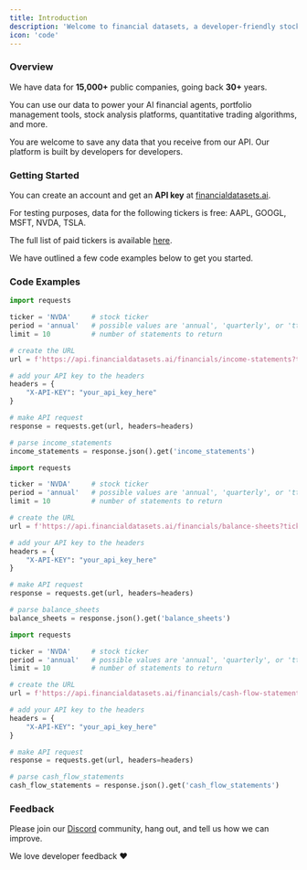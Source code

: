```yaml
---
title: Introduction
description: 'Welcome to financial datasets, a developer-friendly stock market API.'
icon: 'code'
---
```


### Overview
We have data for <b>15,000+</b> public companies, going back <b>30+</b> years.

You can use our data to power your AI financial agents, portfolio management tools,
stock analysis platforms, quantitative trading algorithms, and more.

You are welcome to save any data that you receive from our API.  Our platform is built by developers for developers.

### Getting Started
You can create an account and get an <b>API key</b> at [financialdatasets.ai](https://financialdatasets.ai).

For testing purposes, data for the following tickers is free: AAPL, GOOGL, MSFT, NVDA, TSLA.

The full list of paid tickers is available [here](https://github.com/virattt/datasets/blob/main/financials/available_tickers.json).

We have outlined a few code examples below to get you started.

### Code Examples

<CodeGroup>

```python GET Income Statements
import requests

ticker = 'NVDA'     # stock ticker
period = 'annual'   # possible values are 'annual', 'quarterly', or 'ttm'
limit = 10          # number of statements to return

# create the URL
url = f'https://api.financialdatasets.ai/financials/income-statements?ticker={ticker}&period={period}&limit={limit}'

# add your API key to the headers
headers = {
    "X-API-KEY": "your_api_key_here"
}

# make API request
response = requests.get(url, headers=headers)

# parse income_statements
income_statements = response.json().get('income_statements')
```

```python GET Balance Sheets
import requests

ticker = 'NVDA'     # stock ticker
period = 'annual'   # possible values are 'annual', 'quarterly', or 'ttm'
limit = 10          # number of statements to return

# create the URL
url = f'https://api.financialdatasets.ai/financials/balance-sheets?ticker={ticker}&period={period}&limit={limit}'

# add your API key to the headers
headers = {
    "X-API-KEY": "your_api_key_here"
}

# make API request
response = requests.get(url, headers=headers)

# parse balance_sheets
balance_sheets = response.json().get('balance_sheets')
```

```python GET Cash Flow Statements
import requests

ticker = 'NVDA'     # stock ticker
period = 'annual'   # possible values are 'annual', 'quarterly', or 'ttm'
limit = 10          # number of statements to return

# create the URL
url = f'https://api.financialdatasets.ai/financials/cash-flow-statements?ticker={ticker}&period={period}&limit={limit}'

# add your API key to the headers
headers = {
    "X-API-KEY": "your_api_key_here"
}

# make API request
response = requests.get(url, headers=headers)

# parse cash_flow_statements
cash_flow_statements = response.json().get('cash_flow_statements')
```

</CodeGroup>

### Feedback

Please join our [Discord](https://discord.gg/hTtb8wzgSQ) community, hang out, and tell us how we can improve.

We love developer feedback ❤️
